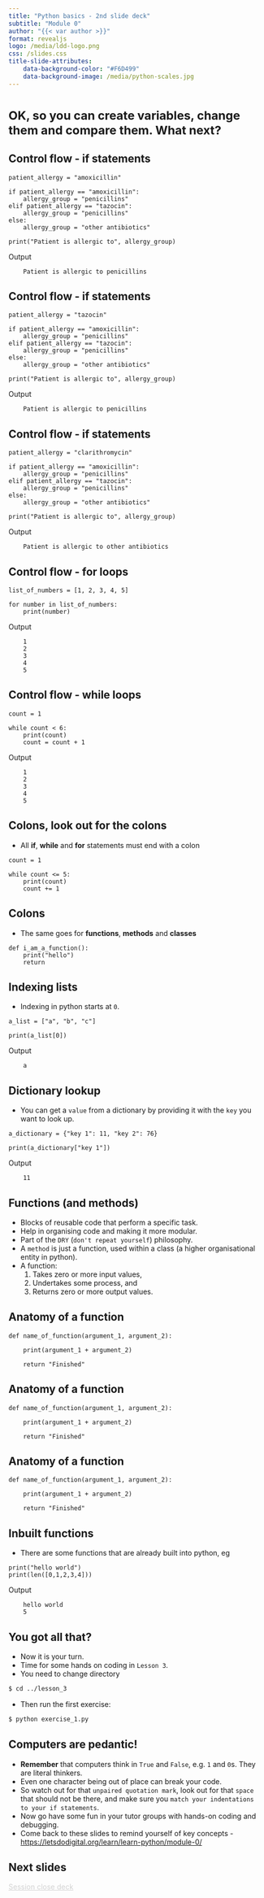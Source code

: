 ```yaml
---
title: "Python basics - 2nd slide deck"
subtitle: "Module 0"
author: "{{< var author >}}"
format: revealjs
logo: /media/ldd-logo.png
css: /slides.css
title-slide-attributes:
    data-background-color: "#F6D499"
    data-background-image: /media/python-scales.jpg
---
```



# <span style="font-size: smaller;">OK, so you can create variables, change them and compare them. What next?</span> {background-image="/media/river-close-up.jpg" background-opacity="0.4"}


## Control flow - if statements 

```.python
patient_allergy = "amoxicillin"

if patient_allergy == "amoxicillin":
    allergy_group = "penicillins"
elif patient_allergy == "tazocin":
    allergy_group = "penicillins"
else:
    allergy_group = "other antibiotics"

print("Patient is allergic to", allergy_group)
```

Output

        Patient is allergic to penicillins

## Control flow - if statements 

```.python
patient_allergy = "tazocin"

if patient_allergy == "amoxicillin":
    allergy_group = "penicillins"
elif patient_allergy == "tazocin":
    allergy_group = "penicillins"
else:
    allergy_group = "other antibiotics"

print("Patient is allergic to", allergy_group)
```

Output

        Patient is allergic to penicillins

## Control flow - if statements 

```.python
patient_allergy = "clarithromycin"

if patient_allergy == "amoxicillin":
    allergy_group = "penicillins"
elif patient_allergy == "tazocin":
    allergy_group = "penicillins"
else:
    allergy_group = "other antibiotics"

print("Patient is allergic to", allergy_group)
```

Output

        Patient is allergic to other antibiotics

## Control flow - for loops
```.python
list_of_numbers = [1, 2, 3, 4, 5]

for number in list_of_numbers:
    print(number)
```

Output

        1
        2
        3
        4
        5


## Control flow - while loops

```.python
count = 1

while count < 6:
    print(count)
    count = count + 1
```

Output

        1
        2
        3
        4
        5


## Colons, look out for the colons

* All **if**, **while** and **for** statements must end with a colon

```.python
count = 1

while count <= 5:
    print(count)
    count += 1
```

## Colons

* The same goes for **functions**, **methods** and **classes**

```.python
def i_am_a_function():
    print("hello")
    return
```


## Indexing lists

* Indexing in python starts at `0`.

```.python
a_list = ["a", "b", "c"]

print(a_list[0])
```

Output

        a

## Dictionary lookup

* You can get a `value` from a dictionary by providing it with the `key` you want to look up.

```.python
a_dictionary = {"key 1": 11, "key 2": 76}

print(a_dictionary["key 1"])
```

Output

        11

## Functions (and methods) {background-image="/media/box.jpg" background-opacity="0.4"}

* Blocks of reusable code that perform a specific task. 
* Help in organising code and making it more modular.
* Part of the `DRY` (`don't repeat yourself`) philosophy.
* A `method` is just a function, used within a class (a higher organisational entity in python).
* A function:
    1. Takes zero or more input values,
    2. Undertakes some process, and
    3. Returns zero or more output values.


## Anatomy of a function

```.python

def name_of_function(argument_1, argument_2):

    print(argument_1 + argument_2)

    return "Finished"
```

## Anatomy of a function

```.python

def name_of_function(argument_1, argument_2):

    print(argument_1 + argument_2)

    return "Finished"
```

## Anatomy of a function

```.python

def name_of_function(argument_1, argument_2):

    print(argument_1 + argument_2)

    return "Finished"
```

## Inbuilt functions

* There are some functions that are already built into python, eg
```.python
print("hello world")
print(len([0,1,2,3,4]))

```

Output

        hello world
        5


## You got all that? {background-image="/media/coding.jpg" background-opacity="0.3"}

* Now it is your turn.
* Time for some hands on coding in `Lesson 3`.
* You need to change directory

```.bash
$ cd ../lesson_3
```

* Then run the first exercise:

```.bash
$ python exercise_1.py
```

## Computers are pedantic!  {.smaller}

* **Remember** that computers think in `True` and `False`, e.g. `1` and `0`s. They are literal thinkers. 
* Even one character being out of place can break your code. 
* So watch out for that `unpaired quotation mark`, look out for that `space` that should not be there, and make sure you `match your indentations to your if statements`.
* Now go have some fun in your tutor groups with hands-on coding and debugging.
* Come back to these slides to remind yourself of key concepts - [https://letsdodigital.org/learn/learn-python/module-0/](https://letsdodigital.org/learn/learn-python/module-0/)

## Next slides

```{=html}
<div class="bottom-right">
    <a href="https://letsdodigital.org/learn/learn-python/module-0/5-session-close.html" style="color: lightgrey;">Session close deck</a>
</div>
```
